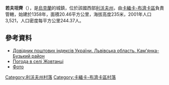 {{coord|49|59|33|N|24|14|18|E|scale:100000|display=title}}

'''若夫坦齊'''（{{lang-uk|Жовтанці}}），是[[烏克蘭|烏克蘭]]的城鎮，位於該國西部[[利沃夫州|利沃夫州]]，由[[卡緬卡-布濟卡區|卡緬卡-布濟卡區]]負責管轄，始建於1358年，面積20.46平方公里，海拔高度235米，2001年人口3,521，人口密度每平方公里244.37人。

==參考資料==
*[http://www.uaidx.com/13/287/index Довідник поштових індексів України. Львівська область. Кам'янка-Бузький район] {{Wayback|url=http://www.uaidx.com/13/287/index |date=20160909184945 }}
* [http://weather.in.ua/ua/l'vovskaja/7774 Погода в селі Жовтанці]
* [https://web.archive.org/web/20141219052551/http://www.panoramio.com/map#lt=49.992164&ln=24.245270&z=4&k=2 Фото]

[[Category:利沃夫州村落|Category:利沃夫州村落]]
[[Category:卡緬卡-布濟卡區村落|Category:卡緬卡-布濟卡區村落]]


{{Lviv-geo-stub}}